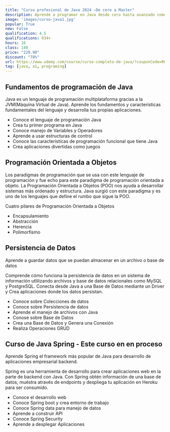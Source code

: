 ```yaml
---
title: "Curso profesional de Java 2024 –De cero a Master"
description: Aprende a programar en Java desde cero hasta avanzado como Java SE y inicia el desarrollo web con Java
image: 'images/curso-java1.jpg'
popular: True
new: False
qualification: 4.5
qualifications: 934+
hours: 16
class: 140
price: "229.90"
discount: "78%"
url: https://www.udemy.com/course/curso-completo-de-java/?couponCode=ROELCODE-JAVA-PRO
tag: [java, a1, programing]
---
```


## Fundamentos de programación de Java

Java es un lenguaje de programación multiplataforma gracias a la JVM(Máquina Virtual de Java). Aprende los fundamentos y características fundamentales del lenguaje y desarrolla tus propias aplicaciones.

- Conoce el lenguaje de programación Java
- Crea tu primer programa en Java
- Conoce manejo de Variables y Operadores
- Aprende a usar estructuras de control
- Conoce las características de programación funcional que tiene Java
- Crea aplicaciones divertidas como juegos

## Programación Orientada a Objetos

Los paradigmas de programación que se usa con este lenguaje de programación y fue echo para este paradigma de programación orientada a objeto. La Programación Orientada a Objetos (POO) nos ayuda a desarrollar sistemas más ordenado y estructura. Java surgió con este paradigma y es uno de los lenguajes que define el rumbo que sigue la POO.

Cuatro pilares de Programación Orientada a Objetos

- Encapsulamiento
- Abstracción
- Herencia
- Polimorfismo

## Persistencia de Datos

Aprende a guardar datos que se puedan almacenar en un archivo o base de datos

Comprende cómo funciona la persistencia de datos en un sistema de información utlilizando archivos y base de datos relacionales como MySQL y PostgreSQL. Conecta desde Java a una Base de Datos mediante un Driver y Crea aplicaciones donde los datos persistan.

- Conoce sobre Colecciones de datos
- Conoce sobre Persistencia de datos
- Aprende el manejo de archivos con Java
- Conose sobre Base de Datos
- Crea una Base de Datos y Genera una Conexión
- Realiza Operaciones GRUD

## Curso de Java Spring - Este curso en en proceso

Aprende Spring el framework más popular de Java para desarrollo de aplicaciones empresarial backend.

Spring es una herramienta de desarrollo para crear aplicaciones web en la parte de backend con Java. Con Spring obtén información de una base de datos, muéstra através de endpoints y despliega tu aplicación en Heroku para ser consumido.

- Conoce el desarrollo web
- Conoce Spring boot y crea entorno de trabajo
- Conoce Spring data para manejo de datos
- Aprende a construir API
- Conoce Spring Security
- Aprende a desplegar Aplicaciones